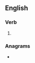 ==English==

===Verb===
{{head|en|present participle}}

# {{present participle of|take care|lang=en|nocat=1}}

===Anagrams===
* {{anagrams|en|care-taking|caretaking}}